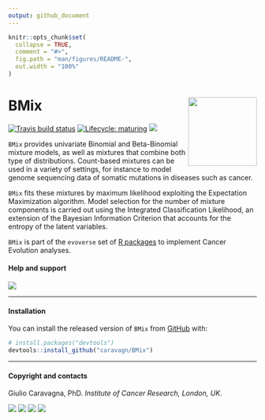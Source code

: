 ```yaml
---
output: github_document
---
```


```r
knitr::opts_chunk$set(
  collapse = TRUE,
  comment = "#>",
  fig.path = "man/figures/README-",
  out.width = "100%"
)
```

# BMix <img src='man/figures/logo.png' align="right" height="139" />

<!-- badges: start -->

[![Travis build status](https://travis-ci.org/caravagn/BMix.svg?branch=master)](https://travis-ci.org/caravagn/BMix)
[![Lifecycle: maturing](https://img.shields.io/badge/lifecycle-maturing-blue.svg)](https://www.tidyverse.org/lifecycle/#maturing)
[![](https://img.shields.io/badge/Part%20of-evoverse-blue.svg)](https://caravagn.github.io/evoverse)

<!-- badges: end -->

`BMix` provides univariate Binomial and Beta-Binomial mixture models, as well as mixtures that combine both type of distributions. Count-based mixtures can be used in a variety of settings, for instance to model genome sequencing data of somatic mutations in diseases such as cancer.

`BMix` fits these mixtures by maximum likelihood exploiting the Expectation Maximization algorithm. Model selection for the number of mixture components is carried out using the Integrated Classification Likelihood, an extension of the Bayesian Information Criterion that accounts for the entropy of the latent variables.

`BMix` is part of the `evoverse` set of [R packages](https://caravagn.github.io/evoverse) to implement Cancer Evolution analyses.




#### Help and support

[![](https://img.shields.io/badge/GitHub%20Pages-https://caravagn.github.io/BMix/-yellow.svg)](https://caravagn.github.io/BMix)

-----

#### Installation

You can install the released version of `BMix` from
[GitHub](https://github.com/) with:

``` r
# install.packages("devtools")
devtools::install_github("caravagn/BMix")
```

-----

#### Copyright and contacts

Giulio Caravagna, PhD. _Institute of Cancer Research, London, UK_.

[![](https://img.shields.io/badge/Email-gcaravagn@gmail.com-seagreen.svg)](mailto:gcaravagn@gmail.com)
[![](https://img.shields.io/badge/Github-caravagn-seagreen.svg)](https://github.com/caravagn)
[![](https://img.shields.io/badge/Twitter-@gcaravagna-steelblue.svg)](https://twitter.com/gcaravagna)
[![](https://img.shields.io/badge/Personal%20webpage-https://bit.ly/2kc9E6Y-red.svg)](https://sites.google.com/site/giuliocaravagna/)
